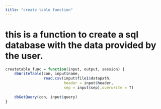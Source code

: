 ```yaml
---
title: "create table function"
---
```

# this is a function to create a sql database with the data provided by the user.

```r
createtable_func = function(input, output, session) {
    dbWriteTable(con, input$name, 
                 read.csv(input$file1$datapath, 
                          header = input$header, 
                          sep = input$sep),overwrite = T)
    
    dbGetQuery(con, input$query)
}
```

